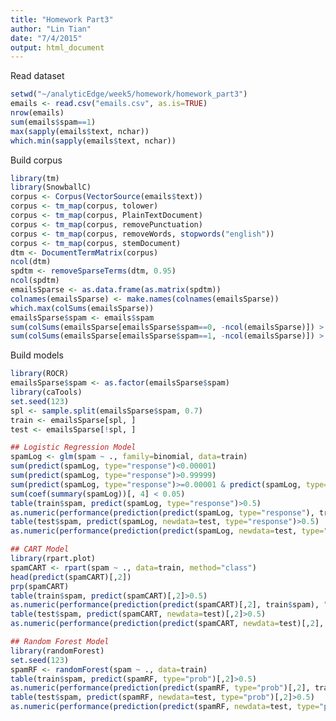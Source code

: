```yaml
---
title: "Homework Part3"
author: "Lin Tian"
date: "7/4/2015"
output: html_document
---
```


Read dataset

```r
setwd("~/analyticEdge/week5/homework/homework_part3")
emails <- read.csv("emails.csv", as.is=TRUE)
nrow(emails)
sum(emails$spam==1)
max(sapply(emails$text, nchar))
which.min(sapply(emails$text, nchar))
```

Build corpus

```r
library(tm)
library(SnowballC)
corpus <- Corpus(VectorSource(emails$text))
corpus <- tm_map(corpus, tolower)
corpus <- tm_map(corpus, PlainTextDocument)
corpus <- tm_map(corpus, removePunctuation)
corpus <- tm_map(corpus, removeWords, stopwords("english"))
corpus <- tm_map(corpus, stemDocument)
dtm <- DocumentTermMatrix(corpus)
ncol(dtm)
spdtm <- removeSparseTerms(dtm, 0.95)
ncol(spdtm)
emailsSparse <- as.data.frame(as.matrix(spdtm))
colnames(emailsSparse) <- make.names(colnames(emailsSparse))
which.max(colSums(emailsSparse))
emailsSparse$spam <- emails$spam
sum(colSums(emailsSparse[emailsSparse$spam==0, -ncol(emailsSparse)]) > 5000)
sum(colSums(emailsSparse[emailsSparse$spam==1, -ncol(emailsSparse)]) > 1000)
```

Build models

```r
library(ROCR)
emailsSparse$spam <- as.factor(emailsSparse$spam)
library(caTools)
set.seed(123)
spl <- sample.split(emailsSparse$spam, 0.7)
train <- emailsSparse[spl, ]
test <- emailsSparse[!spl, ]

## Logistic Regression Model
spamLog <- glm(spam ~ ., family=binomial, data=train)
sum(predict(spamLog, type="response")<0.00001)
sum(predict(spamLog, type="response")>0.99999)
sum(predict(spamLog, type="response")>=0.00001 & predict(spamLog, type="response")<=0.99999)
sum(coef(summary(spamLog))[, 4] < 0.05)
table(train$spam, predict(spamLog, type="response")>0.5)
as.numeric(performance(prediction(predict(spamLog, type="response"), train$spam), "auc")@y.values)
table(test$spam, predict(spamLog, newdata=test, type="response")>0.5)
as.numeric(performance(prediction(predict(spamLog, newdata=test, type="response"), test$spam), "auc")@y.values)

## CART Model
library(rpart.plot)
spamCART <- rpart(spam ~ ., data=train, method="class")
head(predict(spamCART)[,2])
prp(spamCART)
table(train$spam, predict(spamCART)[,2]>0.5)
as.numeric(performance(prediction(predict(spamCART)[,2], train$spam), "auc")@y.values)
table(test$spam, predict(spamCART, newdata=test)[,2]>0.5)
as.numeric(performance(prediction(predict(spamCART, newdata=test)[,2], test$spam), "auc")@y.values)

## Random Forest Model
library(randomForest)
set.seed(123)
spamRF <- randomForest(spam ~ ., data=train)
table(train$spam, predict(spamRF, type="prob")[,2]>0.5)
as.numeric(performance(prediction(predict(spamRF, type="prob")[,2], train$spam), "auc")@y.values)
table(test$spam, predict(spamRF, newdata=test, type="prob")[,2]>0.5)
as.numeric(performance(prediction(predict(spamRF, newdata=test, type="prob")[,2], test$spam), "auc")@y.values)
```


